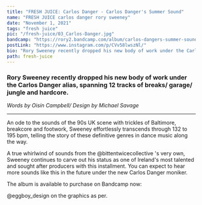 ```yaml
---
title: "FRESH JUICE: Carlos Danger - Carlos Danger's Summer Sound"
name: "FRESH JUICE carlos danger rory sweeney"
date: "November 1, 2021"
tags: "fresh juice"
pic: "/fresh-juice/03_Carlos-Danger.jpg"
bandcamp: "https://rory2.bandcamp.com/album/carlos-dangers-summer-sound"
postLink: "https://www.instagram.com/p/CVv58lwszNl/"
bio: "Rory Sweeney recently dropped his new body of work under the Carlos Danger alias"
path: fresh-juice
---
```


### Rory Sweeney recently dropped his new body of work under the Carlos Danger alias, spanning 12 tracks of breaks/ garage/ jungle and hardcore.

<p className="smallText">
  <i>Words by Oisín Campbell/ Design by Michael Savage</i>
</p>

<hr />

An ode to the sounds of the 90s UK scene with trickles of Baltimore, breakcore and footwork, Sweeney effortlessly transcends through 132 to 195 bpm, telling the story of these definitive genres in dance music along the way.

A true whirlwind of sounds from the @bittentwicecollective 's very own, Sweeney continues to carve out his status as one of Ireland's most talented and sought after producers with this installment. You can expect to hear more sounds like this in the future under the new Carlos Danger moniker.

The album is available to purchase on Bandcamp now: <HoverLink url="rory2.bandcamp.com/album/carlos-dangers-summer-sound" external inline />

@eggboy_design on the graphics as per.
